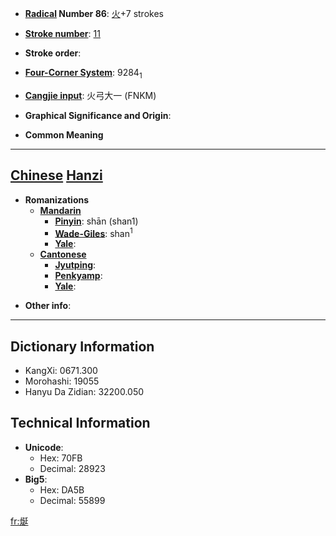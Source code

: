 * '''[[Wiktionary:Chinese radical index| Radical]] Number 86''': [[Wiktionary:Chinese radical index 火|火]]+7 strokes

* '''[[Wiktionary:Chinese total strokes index|Stroke number]]''': [[Wiktionary:Chinese total strokes index 11|11]]

* '''Stroke order''': 

* '''[[Wiktionary:Chinese four corner index|Four-Corner System]]''': 9284<sub>1</sub>

* '''[[Wiktionary:Chinese Cangjie index|Cangjie input]]''': 火弓大一 (FNKM)

* '''Graphical Significance and Origin''': 

* '''Common Meaning'''

----

== [[Chinese]] [[Hanzi]] ==

* '''Romanizations'''
** '''[[Mandarin]]'''
*** '''[[Pinyin]]''': shān (shan1)
*** '''[[Wade-Giles]]''': shan<sup>1</sup>
*** '''[[Yale]]''': 
** '''[[Cantonese]]'''
*** '''[[Jyutping]]''':
*** '''[[Penkyamp]]''': 
*** '''[[Yale]]''': 

* '''Other info''': 

----

== Dictionary Information ==

* KangXi: 0671.300
* Morohashi: 19055
* Hanyu Da Zidian: 32200.050

== Technical Information ==

* '''Unicode''':
** Hex: 70FB
** Decimal: 28923
* '''Big5''':
** Hex: DA5B
** Decimal: 55899

[[fr:烻]]